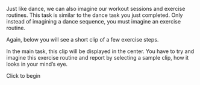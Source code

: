 Just like dance, we can also imagine our workout sessions and exercise routines. This task is similar to the dance task you just completed. Only instead of imagining a dance sequence, you must imagine an exercise routine.

Again, below you will see a short clip of a few exercise steps.

In the main task, this clip will be displayed in the center. You have to try and imagine this exercise routine and report by selecting a sample clip, how it looks in your mind’s eye.

Click to begin